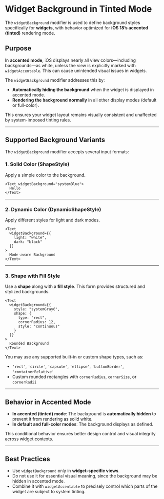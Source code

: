 # Widget Background in Tinted Mode 

The `widgetBackground` modifier is used to define background styles specifically for **widgets**, with behavior optimized for **iOS 18’s accented (tinted)** rendering mode.

## Purpose

In **accented mode**, iOS displays nearly all view colors—including backgrounds—as white, unless the view is explicitly marked with `widgetAccentable`. This can cause unintended visual issues in widgets.

The `widgetBackground` modifier addresses this by:

* **Automatically hiding the background** when the widget is displayed in accented mode.
* **Rendering the background normally** in all other display modes (default or full-color).

This ensures your widget layout remains visually consistent and unaffected by system-imposed tinting rules.

---

## Supported Background Variants

The `widgetBackground` modifier accepts several input formats:

### 1. **Solid Color (ShapeStyle)**

Apply a simple color to the background.

```tsx
<Text widgetBackground="systemBlue">
  Hello
</Text>
```

---

### 2. **Dynamic Color (DynamicShapeStyle)**

Apply different styles for light and dark modes.

```tsx
<Text
  widgetBackground={{
    light: "white",
    dark: "black"
  }}
>
  Mode-aware Background
</Text>
```

---

### 3. **Shape with Fill Style**

Use a **shape** along with a **fill style**. This form provides structured and stylized backgrounds.

```tsx
<Text
  widgetBackground={{
    style: "systemGray6",
    shape: {
      type: "rect",
      cornerRadius: 12,
      style: "continuous"
    }
  }}
>
  Rounded Background
</Text>
```

You may use any supported built-in or custom shape types, such as:

* `'rect'`, `'circle'`, `'capsule'`, `'ellipse'`, `'buttonBorder'`, `'containerRelative'`
* Custom rounded rectangles with `cornerRadius`, `cornerSize`, or `cornerRadii`

---

## Behavior in Accented Mode

* **In accented (tinted) mode**: The background is **automatically hidden** to prevent it from rendering as solid white.
* **In default and full-color modes**: The background displays as defined.

This conditional behavior ensures better design control and visual integrity across widget contexts.

---

## Best Practices

* Use `widgetBackground` only in **widget-specific views**.
* Do not use it for essential visual meaning, since the background may be hidden in accented mode.
* Combine it with `widgetAccentable` to precisely control which parts of the widget are subject to system tinting.
